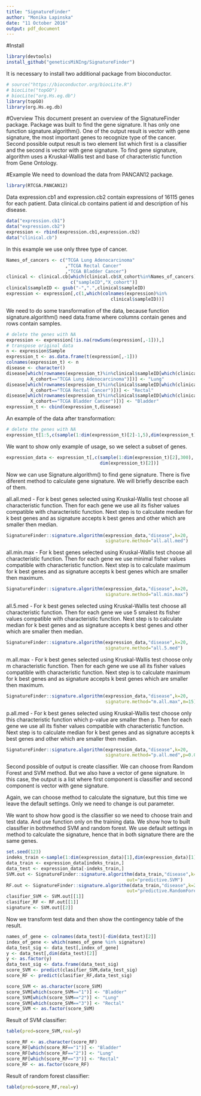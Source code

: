 ```yaml
---
title: "SignatureFinder"
author: "Monika Lapinska"
date: "11 October 2016"
output: pdf_document
---
```

#Install

```r
library(devtools)
install_github("geneticsMiNIng/SignatureFinder")
```

It is necessary to install two additional package from bioconductor.

```r
# source("https://bioconductor.org/biocLite.R")
# biocLite("topGO")
# biocLite("org.Hs.eg.db")
library(topGO)
library(org.Hs.eg.db)
```


#Overview
This document present an overview of the SignatureFinder package. Package 
was built to find the gene signature. It has only one function 
signature.algorithm(). One of the output result is vector with gene  
signature, the most important genes to recognize type of the cancer. 
Second possible output result is two element list which first is 
a classifier and  the second is vector with gene signature. To find gene 
signature, algorithm uses a Kruskal-Wallis test and base of characteristic 
function from Gene Ontology.


#Example
We need to download the data from PANCAN12 package. 

```r
library(RTCGA.PANCAN12)
```
Data expression.cb1 and expression.cb2 contain expressions of 16115 genes 
for each patient. Data  clinical.cb contains patient id and description of 
his disease. 
```r
data("expression.cb1")
data("expression.cb2")
expression <- rbind(expression.cb1,expression.cb2)
data("clinical.cb")
```

In this example we use only three type of cancer.
```r
Names_of_cancers <- c("TCGA Lung Adenocarcinoma"
                      ,"TCGA Rectal Cancer"
                      ,"TCGA Bladder Cancer")
clinical <- clinical.cb[which(clinical.cb$X_cohort%in%Names_of_cancers),
                        c("sampleID","X_cohort")]
clinical$sampleID <- gsub("-",".",clinical$sampleID)
expression <- expression[,c(1,which(colnames(expression)%in%
                                       clinical$sampleID))]
```


We need to do some transformation of the data, because function 
signature.algorithm() need data.frame where columns contain genes 
and rows contain samples. 


```r
# delete the genes with NA
expression <- expression[!is.na(rowSums(expression[,-1])),]
# transpose original data 
n <- expression$Sample
expression_t <- as.data.frame(t(expression[,-1]))
colnames(expression_t) <- n
disease <- character()
disease[which(rownames(expression_t)%in%clinical$sampleID[which(clinical$
         X_cohort=="TCGA Lung Adenocarcinoma")])] <- "Lung"
disease[which(rownames(expression_t)%in%clinical$sampleID[which(clinical$
         X_cohort=="TCGA Rectal Cancer")])] <- "Rectal"
disease[which(rownames(expression_t)%in%clinical$sampleID[which(clinical$
         X_cohort=="TCGA Bladder Cancer")])] <- "Bladder"
expression_t <- cbind(expression_t,disease)
```

An example of the data after transformation:
```r
# delete the genes with NA
expression_t[1:5,c(sample(1:dim(expression_t)[2]-1,5),dim(expression_t)[2])]

```

We want to show only example of usage, so we select a subset of genes. 
```r
expression_data <- expression_t[,c(sample(1:dim(expression_t)[2],300),
                                   dim(expression_t)[2])]
```


Now we can use Signature.algorithm() to find gene signature. There is five 
diferent method to calculate gene signature. We will briefly describe 
each of them.

all.all.med - For k best genes selected using Kruskal-Wallis test choose all
characteristic function. Then for each gene we use all its fisher values 
compatible with characteristic function. Next step is to calculate median 
for k best genes and as signature accepts k best genes and other which are 
smaller then median.

```r
SignatureFinder::signature.algorithm(expression_data,"disease",k=20,
                                     signature.method="all.all.med")
```

all.min.max - For k best genes selected using Kruskal-Wallis test choose all
characteristic function. Then for each gene we use minimal fisher values 
compatible with characteristic function. Next step is to calculate maximum 
for k best genes and as signature accepts k best genes which are smaller 
then maximum.

```r
SignatureFinder::signature.algorithm(expression_data,"disease",k=20,
                                     signature.method="all.min.max")
```

all.5.med - For k best genes selected using Kruskal-Wallis test choose all 
characteristic function. Then for each gene we use 5 smalest its fisher 
values compatible with characteristic function. Next step is to calculate 
median for k best genes and as signature accepts k best genes and other 
which are smaller then median.

```r
SignatureFinder::signature.algorithm(expression_data,"disease",k=20,
                                     signature.method="all.5.med")
```


m.all.max - For k best genes selected using Kruskal-Wallis test choose only 
m  characteristic function. Then for each gene we use all its fisher values 
compatible with characteristic function. Next step is to calculate maximum 
for k best genes and as signature accepts k best genes which are smaller 
then maximum.

```r
SignatureFinder::signature.algorithm(expression_data,"disease",k=20,
                                     signature.method="m.all.max",m=15)
```

p.all.med - For k best genes selected using Kruskal-Wallis test choose only 
this  characteristic function which p-value are smaller then p. Then for 
each gene we use all its fisher values compatible with characteristic 
function. Next step is to calculate median for k best genes and as signature
accepts k best genes and other which are smaller then median.

```r
SignatureFinder::signature.algorithm(expression_data,"disease",k=20,
                                     signature.method="p.all.med",p=0.02)
```

Second possible of output is create classifier. We can choose from 
Random Forest and SVM method. But we also have a vector of gene signature. 
In this case, the output is a list where first component is classifier 
and second component is vector with gene signature.

Again, we can choose method to calculate the signature, but this time we 
leave the default settings. Only we need to change is out parameter. 

We want to show how good is the classifier so we need to choose train and 
test data. And use function only on the training data. We show how to built 
classifier in bothmethod SVM and random forest. We use default settings in 
method to calculate the signature, hence that in both signature there are 
the same genes.

```r
set.seed(123)
indeks_train <-sample(1:dim(expression_data)[1],dim(expression_data)[1]*2/3)
data_train <- expression_data[indeks_train,]
data_test <- expression_data[-indeks_train,]
SVM.out <- SignatureFinder::signature.algorithm(data_train,"disease",k=20,
                                             out="predictive.SVM")
RF.out <- SignatureFinder::signature.algorithm(data_train,"disease",k=20,
                                             out="predictive.RandomForest")
clasifier_SVM <- SVM.out[[1]]
clasifier_RF <- RF.out[[1]]
signature <- SVM.out[[2]]


```

Now we transform test data and then show the contingency table of the result. 


```r
names_of_gene <- colnames(data_test)[-dim(data_test)[2]]
index_of_gene <- which(names_of_gene %in% signature)
data_test_sig <- data_test[,index_of_gene]
y <- data_test[,dim(data_test)[2]]
y <- as.factor(y)
data_test_sig <- data.frame(data_test_sig)
score_SVM <- predict(clasifier_SVM,data_test_sig)
score_RF <- predict(clasifier_RF,data_test_sig)
```

```r
score_SVM <- as.character(score_SVM)
score_SVM[which(score_SVM=="1")] <- "Bladder"
score_SVM[which(score_SVM=="2")] <- "Lung"
score_SVM[which(score_SVM=="3")] <- "Rectal"
score_SVM <- as.factor(score_SVM)
```

Result of SVM classifier:
```r
table(pred=score_SVM,real=y)
```

```r
score_RF <- as.character(score_RF)
score_RF[which(score_RF=="1")] <- "Bladder"
score_RF[which(score_RF=="2")] <- "Lung"
score_RF[which(score_RF=="3")] <- "Rectal"
score_RF <- as.factor(score_RF)
```

Result of random forest classifier:
```r
table(pred=score_RF,real=y)
```

```r

```
